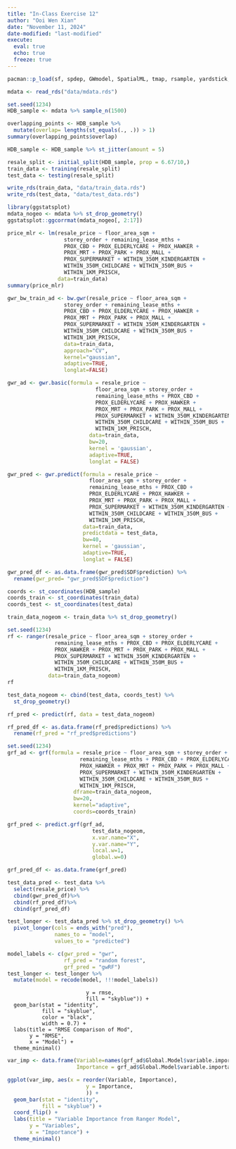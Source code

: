 ```yaml
---
title: "In-Class Exercise 12"
author: "Ooi Wen Xian"
date: "November 11, 2024"
date-modified: "last-modified"
execute: 
  eval: true
  echo: true
  freeze: true
---
```


```r
pacman::p_load(sf, spdep, GWmodel, SpatialML, tmap, rsample, yardstick, tidyverse, knitr, kableExtra, spatialRF)
```

```r
mdata <- read_rds("data/mdata.rds")
```

```r
set.seed(1234)
HDB_sample <- mdata %>% sample_n(1500)
```

```r
overlapping_points <- HDB_sample %>% 
  mutate(overlap= lengths(st_equals(., .)) > 1)
summary(overlapping_points$overlap)
```

```r
HDB_sample <- HDB_sample %>% st_jitter(amount = 5)
```

```r
resale_split <- initial_split(HDB_sample, prop = 6.67/10,)
train_data <- training(resale_split)
test_data <- testing(resale_split)

write_rds(train_data, "data/train_data.rds")
write_rds(test_data, "data/test_data.rds")
```

```r
library(ggstatsplot)
mdata_nogeo <- mdata %>% st_drop_geometry()
ggstatsplot::ggcorrmat(mdata_nogeo[, 2:17])
```

```r
price_mlr <- lm(resale_price ~ floor_area_sqm +
                  storey_order + remaining_lease_mths +
                  PROX_CBD + PROX_ELDERLYCARE + PROX_HAWKER +
                  PROX_MRT + PROX_PARK + PROX_MALL + 
                  PROX_SUPERMARKET + WITHIN_350M_KINDERGARTEN +
                  WITHIN_350M_CHILDCARE + WITHIN_350M_BUS +
                  WITHIN_1KM_PRISCH,
                data=train_data)
summary(price_mlr)
```

```r
gwr_bw_train_ad <- bw.gwr(resale_price ~ floor_area_sqm +
                  storey_order + remaining_lease_mths +
                  PROX_CBD + PROX_ELDERLYCARE + PROX_HAWKER +
                  PROX_MRT + PROX_PARK + PROX_MALL + 
                  PROX_SUPERMARKET + WITHIN_350M_KINDERGARTEN +
                  WITHIN_350M_CHILDCARE + WITHIN_350M_BUS +
                  WITHIN_1KM_PRISCH,
                  data=train_data,
                  approach="CV",
                  kernel="gaussian",
                  adaptive=TRUE,
                  longlat=FALSE)
```

```r
gwr_ad <- gwr.basic(formula = resale_price ~
                            floor_area_sqm + storey_order +
                            remaining_lease_mths + PROX_CBD + 
                            PROX_ELDERLYCARE + PROX_HAWKER +
                            PROX_MRT + PROX_PARK + PROX_MALL + 
                            PROX_SUPERMARKET + WITHIN_350M_KINDERGARTEN +
                            WITHIN_350M_CHILDCARE + WITHIN_350M_BUS +
                            WITHIN_1KM_PRISCH,
                          data=train_data,
                          bw=20, 
                          kernel = 'gaussian', 
                          adaptive=TRUE,
                          longlat = FALSE)
```

```r
gwr_pred <- gwr.predict(formula = resale_price ~
                          floor_area_sqm + storey_order +
                          remaining_lease_mths + PROX_CBD + 
                          PROX_ELDERLYCARE + PROX_HAWKER + 
                          PROX_MRT + PROX_PARK + PROX_MALL + 
                          PROX_SUPERMARKET + WITHIN_350M_KINDERGARTEN +
                          WITHIN_350M_CHILDCARE + WITHIN_350M_BUS + 
                          WITHIN_1KM_PRISCH, 
                        data=train_data, 
                        predictdata = test_data, 
                        bw=40, 
                        kernel = 'gaussian', 
                        adaptive=TRUE, 
                        longlat = FALSE)

```

```r
gwr_pred_df <- as.data.frame(gwr_pred$SDF$prediction) %>%
  rename(gwr_pred= "gwr_pred$SDF$prediction")
```

```r
coords <- st_coordinates(HDB_sample)
coords_train <- st_coordinates(train_data)
coords_test <- st_coordinates(test_data)

```

```r
train_data_nogeom <- train_data %>% st_drop_geometry()
```

```r
set.seed(1234)
rf <- ranger(resale_price ~ floor_area_sqm + storey_order + 
               remaining_lease_mths + PROX_CBD + PROX_ELDERLYCARE + 
               PROX_HAWKER + PROX_MRT + PROX_PARK + PROX_MALL + 
               PROX_SUPERMARKET + WITHIN_350M_KINDERGARTEN +
               WITHIN_350M_CHILDCARE + WITHIN_350M_BUS + 
               WITHIN_1KM_PRISCH,
             data=train_data_nogeom)
rf
```

```r
test_data_nogeom <- cbind(test_data, coords_test) %>%
  st_drop_geometry()
```

```r
rf_pred <- predict(rf, data = test_data_nogeom)
```

```r
rf_pred_df <- as.data.frame(rf_pred$predictions) %>%
  rename(rf_pred = "rf_pred$predictions")
```

```r
set.seed(1234)
grf_ad <- grf(formula = resale_price ~ floor_area_sqm + storey_order +
                       remaining_lease_mths + PROX_CBD + PROX_ELDERLYCARE +
                       PROX_HAWKER + PROX_MRT + PROX_PARK + PROX_MALL +
                       PROX_SUPERMARKET + WITHIN_350M_KINDERGARTEN +
                       WITHIN_350M_CHILDCARE + WITHIN_350M_BUS +
                       WITHIN_1KM_PRISCH,
                     dframe=train_data_nogeom, 
                     bw=20,
                     kernel="adaptive",
                     coords=coords_train)
```

```r
grf_pred <- predict.grf(grf_ad, 
                           test_data_nogeom, 
                           x.var.name="X",
                           y.var.name="Y", 
                           local.w=1,
                           global.w=0)

```

```r
grf_pred_df <- as.data.frame(grf_pred)

```

```r
test_data_pred <- test_data %>%
  select(resale_price) %>%
  cbind(gwr_pred_df)%>%
  cbind(rf_pred_df)%>%
  cbind(grf_pred_df)
```

```r
test_longer <- test_data_pred %>% st_drop_geometry() %>%
  pivot_longer(cols = ends_with("pred"),
               names_to = "model",
               values_to = "predicted")
```

```r
model_labels <- c(gwr_pred = "gwr",
                  rf_pred = "random forest",
                  grf_pred = "gwRF")
test_longer <- test_longer %>%
  mutate(model = recode(model, !!!model_labels))
```

```{ggplot(rmse_results, aes(x = reorder(model, rmse),}
                         y = rmse,
                         fill = "skyblue")) +
  geom_bar(stat = "identity",
           fill = "skyblue",
           color = "black",
           width = 0.7) +
  labs(title = "RMSE Comparison of Mod",
       y = "RMSE",
       x = "Model") +
  theme_minimal()
```

```r
var_imp <- data.frame(Variable=names(grf_ad$Global.Model$variable.importance),
                      Importance = grf_ad$Global.Model$variable.importance)
```

```r
ggplot(var_imp, aes(x = reorder(Variable, Importance),
                         y = Importance,
                         )) +
  geom_bar(stat = "identity",
           fill = "skyblue") + 
  coord_flip() +
  labs(title = "Variable Importance from Ranger Model",
       y = "Variables",
       x = "Importance") +
  theme_minimal()
```
